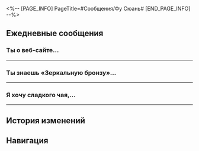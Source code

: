 <%-- [PAGE_INFO]
PageTitle=#Сообщения/Фу Сюань#
[END_PAGE_INFO] --%>
{{Сообщение Инфобокс
|id          = 1208
|Изображение = Персонаж Фу Сюань Иконка.png
|Тип         = Персонаж
|Отправитель = Фу Сюань
|ПодписьСоо  = Не даю консультаций о будущем!
|Фракция     = Лофу Сяньчжоу
}}

==Ежедневные сообщения==
===Ты {{MC|ж=слышала|м=слышал}} о веб-сайте...===
{{Сообщения
|условие_получения = 
|текст=
:'''Фу Сюань:''' Ты {{MC|ж=слышала|м=слышал}} о веб-сайте под названием «Умникабу»?
:'''Фу Сюань:''' Вопросы на этом сайте охватывают все известные аспекты знаний. Пару раз меня так же приглашали ответить на вопросы.
:'''Фу Сюань:''' Вот, посмотри: <u>«Как руководителю повысить мотивацию к работе своего подчинённого?»</u>
:'''Фу Сюань:''' Почему именно меня пригласили ответить на этот вопрос?..
:{Выбор} Просто вы выдающийся руководитель.
::'''(Первопроходец):''' Вы выдающийся руководитель... Конечно, для вас как для Верховной провидицы, управляющей Комиссией по предсказаниям, подобный вопрос - сущий пустяк.
::'''(Первопроходец):''' Как Верховная провидица вы обладаете большим опытом работы, и другие прорицатели сплочены вокруг вас.
::'''(Первопроходец):''' [[Файл:Стикер ГПП 07 Пом-Пом 06.png|80px]]
::'''Фу Сюань:''' Естественно.
::'''Фу Сюань:''' «Для эффективного управления все должны выполнять свои задачи».
::'''Фу Сюань:''' «Пусть те, у кого острое зрение, будут настороже, а те, у кого острые когти, отправятся на охоту. Если все воспользуются своими сильными сторонами, наступит всеобщее благополучие».
::'''Фу Сюань:''' В работе важно, чтобы каждый был занят тем, что у него получается лучше всего, и не мешал другим.
::'''Фу Сюань:''' «Как руководителю повысить мотивацию к работе своего подчинённого?» Попросту нужно распределять задачи тем, кто сможет с ними справиться.
::{Выбор} Отлично сказано.
:::'''(Первопроходец):''' Отлично сказано. Можно прям этот ответ и скопировать.
::{Выбор} Мне даже не пришлось помогать.
:::'''(Первопроходец):''' Кажется, вы уже нашли ответ, мне даже не пришлось помогать.
::'''Фу Сюань:''' Мне всё ещё нужно подумать. Раз уж попросили именно меня, нужно дать примеры из собственного опыта.
::{Выбор} Пусть Цинцюэ будет примером.
::'''(Первопроходец):''' Возьмите Цинцюэ в качестве примера.
::'''Фу Сюань:''' Цинцюэ? Она ловко отлынивает от работы. Хотя и с ней я могу справиться...
::'''Фу Сюань:''' Боюсь, что лень у неё в крови. Мне порой даже хочется самой опубликовать на Умникабу вопрос «Как повысить мотивацию к работе заядлого бездельника?» ...Нет, этот пример не подойдёт.
:{Выбор} Просто вы выдающаяся подчинённая.
::'''(Первопроходец):''' Вы выдающаяся подчинённая... Для вас, как помощницы генерала Цзин Юаня, подобный вопрос - сущий пустяк.
::'''(Первопроходец):''' Как Верховная провидица вы обладаете большим опытом работы и безупречно работаете с генералом Цзин Юанем.
::'''(Первопроходец):''' [[Файл:Стикер ГПП 07 Пом-Пом 06.png|80px]]
::'''Фу Сюань:''' ...Не ожидала, что ты зайдёшь с этой стороны.
::'''Фу Сюань:''' «Для эффективного управления все должны выполнять свои задачи».
::'''Фу Сюань:''' «Пусть те, у кого острое зрение, будут настороже, а те, у кого острые когти, отправятся на охоту. Если все воспользуются своими сильными сторонами, наступит всеобщее благополучие».
::'''Фу Сюань:''' Генерал очень хорошо понимает других людей и знает, как их распределить для решения задач... Работа с ним - восхитительный опыт. Я не единственная, кто так о нём думает. Уверена, что госпожа Юйкун разделяет мои чувства.
::'''Фу Сюань:''' «Как руководителю повысить мотивацию к работе своего подчинённого?» Попросту нужно распределять задачи тем, кто сможет с ними справиться.
::{Выбор} Отлично сказано.
:::'''(Первопроходец):''' Отлично сказано. Можно прям этот ответ и скопировать.
::{Выбор} Мне даже не пришлось помогать.
:::'''(Первопроходец):''' Кажется, вы уже нашли ответ, мне даже не пришлось помогать.
::'''Фу Сюань:''' Мне всё ещё нужно подумать. Раз уж попросили именно меня, нужно дать примеры из собственного опыта.
::{Выбор} Пусть Цзин Юань будет примером.
::'''(Первопроходец):''' Возьмите Цзин Юаня в качестве примера.
::'''Фу Сюань:''' Хотя я работаю с ним уже много лет, Цзин Юань только и делает, что заставляет меня разрабатывать стратегии... Нет, этот пример не подойдёт.
::'''Фу Сюань:''' Он даёт мне мотивацию на короткий срок. А в долгосрочной перспективе... Я больше не попадусь на его уловки.
:'''Фу Сюань:''' Хм... Надо ещё подумать...
}}
----

===Ты знаешь «Зеркальную бронзу»...===
{{Сообщения
|условие_получения = 
|текст=
:'''Фу Сюань:''' Ты знаешь «Зеркальную бронзу» в Возвышающем святилище? Это лавка предсказаний Жоюэ.
:'''Фу Сюань:''' Прорицатели говорят, что эта лавка довольно популярна среди иномирцев. Ты {{MC|ж=была|м=был}} там?
:{Выбор} Жоюэ попала в точку.
::'''(Первопроходец):''' Жоюэ гадала мне. Она попала прямо в точку.
::'''Фу Сюань:''' Этого следовало ожидать. Ведь раньше она была прорицательницей Комиссии по предсказаниям.
:{Выбор} Жоюэ ошиблась.
::'''(Первопроходец):''' Жоюэ гадала мне. Она ошиблась, предсказание не сбылось.
::'''Фу Сюань:''' В самом деле? После того как Жоюэ покинула Комиссию по предсказаниям, она стала обманывать людей?
::'''Фу Сюань:''' Или потеряла свои способности?
:{Выбор} Не верю в гадания.
::'''(Первопроходец):''' «Зеркальная бронза»? Никогда не {{MC|ж=ходила|м=ходил}} туда, не верю в гадания.
::'''Фу Сюань:''' Ты {{MC|ж=видела|м=видел}} мой талант к прорицанию, (Первопроходец)! Как ты смеешь говорить, что не веришь?!
::'''Фу Сюань:''' Раньше Жоюэ работала прорицательницей, у неё были хорошие способности.
:'''Фу Сюань:''' (Первопроходец), у меня есть просьба.
:'''Фу Сюань:''' Если будешь в Возвышающем святилище, зайди к Жоюэ и попроси погадать. Так ты сможешь поддержать её бизнес.
:'''Фу Сюань:''' ...Это единственное, что я как бывший руководитель могу для неё сделать.
:{Выбор} А почему?
::'''(Первопроходец):''' Вы хотите, чтобы я {{MC|ж=поддержала|м=поддержал}} бизнес вашей бывшей подчинённой?
::'''(Первопроходец):''' Без проблем... но могу я узнать, почему?
::'''Фу Сюань:''' Потому что...
:{Выбор} Как-то непривычно даже...
::'''(Первопроходец):''' Госпожа Верховная провидица так дружелюбна, даже непривычно...
::'''Фу Сюань:''' Неужели ты думаешь, что я бесчувственный прибор для гаданий?
::'''Фу Сюань:''' На самом деле...
:{Выбор} Почему вы сами не пойдёте?
::'''(Первопроходец):''' Госпожа Верховная провидица поддерживает своих бывших подчинённых?
::'''Фу Сюань:''' Поставь себя на моё место на мгновение...
::'''Фу Сюань:''' Я глава Комиссии по предсказаниям, тебе не показалось бы странным, если бы я пошла в лавку предсказаний?
::'''Фу Сюань:''' Да и...
:'''Фу Сюань:''' Это я выгнала её из Комиссии по предсказаниям.
:'''Фу Сюань:''' Матрица предвидения указала, что Жоюэ будет исключена из Комиссии по предсказаниям из-за меня. Я думала, что если она останется, её жизнь окажется в опасности.
:'''Фу Сюань:''' Конечно, я никогда не рассказывала ей об этом. Я просто сказала, что так было предсказано.
:{Выбор} Бред какой.
::'''(Первопроходец):''' Бред какой.
::'''(Первопроходец):''' А есть ли хоть какие-нибудь подтверждающие доказательства будущих событий?
::'''Фу Сюань:''' Тот факт, что Жоюэ жива и здорова, и есть лучшее доказательство.
::'''Фу Сюань:''' Я понимаю, что это тебя удивляет. Пути предсказания коварны и трудны для понимания. В течение первых ста лет изучения искусства предсказания я думала о том же.
::{Выбор} А если Матрица велит вам уйти?
::'''(Первопроходец):''' Если однажды Матрица предвидения велит вам покинуть ваш пост, вы так и поступите?
::'''Фу Сюань:''' Если это произойдёт, я так и поступлю.
:{Выбор} Понимаю.
::'''(Первопроходец):''' Понимаю.
::'''(Первопроходец):''' Фактический результат решает всё, и то, чего не произошло, невозможно отследить.
::'''Фу Сюань:''' Да. Тот факт, что Жоюэ жива и здорова, и есть лучшее доказательство.
::'''Фу Сюань:''' Странно, что это тебя не удивляет. Пути предсказания коварны и трудны для понимания. В течение первых ста лет изучения искусства предсказания я думала о том же.
::{Выбор} А если Матрица велит вам уйти?
::'''(Первопроходец):''' Если однажды Матрица предвидения велит вам покинуть ваш пост, вы так и поступите?
::'''Фу Сюань:''' Если это произойдёт, я так и поступлю.
:'''Фу Сюань:''' Пожалуйста, сходи к ней.
}}
----

===Я хочу сладкого чая,...===
{{Сообщения
|условие_получения = 
|текст=
:'''Фу Сюань:''' Я хочу сладкого чая, можешь принести ещё чашечку?
:{{Диалог|Предупреждение}} Фу Сюань удалила сообщение
:{{Диалог|Предупреждение}} Фу Сюань удалила сообщение
:{{Диалог|Предупреждение}} Фу Сюань удалила сообщение
:{{Диалог|Предупреждение}} Фу Сюань удалила сообщение
:{{Диалог|Предупреждение}} Фу Сюань удалила сообщение
:'''Фу Сюань:''' ???
:'''Фу Сюань:''' Почему я не могу удалить предыдущее сообщение?
:'''Фу Сюань:''' Извини, сделай вид, что ты не {{MC|ж=видела|м=видел}} этого сообщения.
:'''Фу Сюань:''' Я ошиблась чатом. Это не намёк на то, чтобы ты мне всё {{MC|ж=принесла|м=принёс}}...
:{Выбор} Я ничего не {{MC|ж=видела|м=видел}}.
::'''(Первопроходец):''' Ничего страшного, я ничего не {{MC|ж=видела|м=видел}}.
::'''Фу Сюань:''' Не говори так. Я ошиблась, тебе не нужно меня прикрывать.
:{Выбор} Всё понятно.
::'''(Первопроходец):''' «Я хочу сладкого чая, можешь принести ещё чашечку?» - даже больше, чем намёк.
::'''(Первопроходец):''' Всё понятно. Что вы хотите выпить? Я угощаю.
::'''Фу Сюань:''' Забудь об этом. Я ошиблась чатом. Сама пойду и куплю.
:'''Фу Сюань:''' Объясню, чтобы избежать недопонимания. Я пытаюсь пить лечебный чай Комиссии по алхимии. Дополнительный сахар предназначен для компенсации энергии, затрачиваемой на гадание. Каждый вид чая даёт разные преимущества для гадания.
:'''Фу Сюань:''' Травяной чай со свежими сладкими фруктами имеет слегка терпкий вкус и отлично подходит для гадания на астрологические перемены.
:'''Фу Сюань:''' Травяной чай с молоком дутой козы имеет сладкий вкус и приятный запах, отлично подходит для моделирования навигационных маршрутов.
:'''Фу Сюань:''' Травяной чай со сладкими финиками, каштанами и мёдом имеет освежающий вкус, отлично подходит для организации архива.
:'''Фу Сюань:''' Теперь уже не может быть никаких недоразумений.
:{Выбор} Какие могут быть недоразумения?
::'''(Первопроходец):''' Какие недоразумения? Вы работаете до изнеможения, и вам захотелось выпить немного чая.
::'''Фу Сюань:''' ...
::'''Фу Сюань:''' Просто не пойми неправильно.
:{Выбор} Не нужны оправдания, если нравится.
::'''(Первопроходец):''' Если вам нравится пить сладкий чай, так и скажите. Мне тоже он нравится. Вам не нужно использовать гадание в качестве оправдания.
::'''Фу Сюань:''' ...
::'''Фу Сюань:''' Я люблю сладкий чай...
::'''Фу Сюань:''' Но его правда нужно пить для предсказаний.
:'''Фу Сюань:''' Кстати, чай «Радость небожителя» из «Неспящего графа» тоже весьма хорош. Тебе стоит попробовать.
:'''Фу Сюань:''' Что ж, пришло время продолжить работу. До свидания!
}}
----

==История изменений==
{{История изменений|2.7}}

==Навигация==
{{Сообщения Навбокс}}
